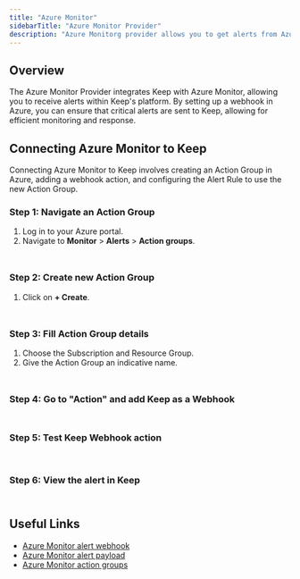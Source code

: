 ```yaml
---
title: "Azure Monitor"
sidebarTitle: "Azure Monitor Provider"
description: "Azure Monitorg provider allows you to get alerts from Azure Monitor via webhooks."
---
```


## Overview

The Azure Monitor Provider integrates Keep with Azure Monitor, allowing you to receive alerts within Keep's platform. By setting up a webhook in Azure, you can ensure that critical alerts are sent to Keep, allowing for efficient monitoring and response.

## Connecting Azure Monitor to Keep

Connecting Azure Monitor to Keep involves creating an Action Group in Azure, adding a webhook action, and configuring the Alert Rule to use the new Action Group.

### Step 1: Navigate an Action Group
1. Log in to your Azure portal.
2. Navigate to **Monitor** > **Alerts** > **Action groups**.

<Frame
    width="100"
    height="200">
    <img height="10" src="/images/azuremonitoring_1.png" />
</Frame>

### Step 2: Create new Action Group
1. Click on **+ Create**.

<Frame
    width="100"
    height="200">
    <img height="10" src="/images/azuremonitoring_2.png" />
</Frame>


### Step 3: Fill Action Group details
1. Choose the Subscription and Resource Group.
2. Give the Action Group an indicative name.

<Frame
    width="100"
    height="200">
    <img height="10" src="/images/azuremonitoring_3.png" />
</Frame>

### Step 4: Go to "Action" and add Keep as a Webhook

<Frame
    width="100"
    height="200">
    <img height="10" src="/images/azuremonitoring_4.png" />
</Frame>

### Step 5: Test Keep Webhook action

<Frame
    width="100"
    height="200">
    <img height="10" src="/images/azuremonitoring_5.png" />
</Frame>

<Frame
    width="100"
    height="200">
    <img height="10" src="/images/azuremonitoring_6.png" />
</Frame>

### Step 6: View the alert in Keep

<Frame
    width="100"
    height="200">
    <img height="10" src="/images/azuremonitoring_7.png" />
</Frame>

<AutoGeneratedSnippet />

## Useful Links
- [Azure Monitor alert webhook](https://learn.microsoft.com/en-us/azure/azure-monitor/alerts/alerts-webhooks)
- [Azure Monitor alert payload](https://learn.microsoft.com/en-us/azure/azure-monitor/alerts/alerts-payload-samples)
- [Azure Monitor action groups](https://learn.microsoft.com/en-us/azure/azure-monitor/alerts/action-groups)
